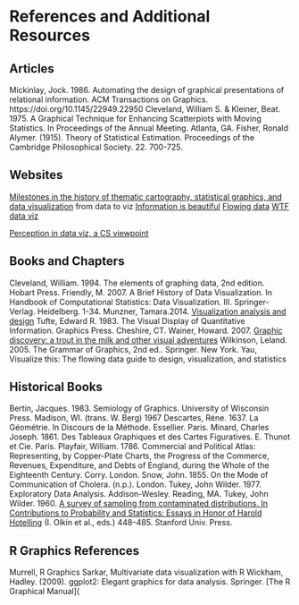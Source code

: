 References and Additional Resources
=============

Articles
-------------------

Mickinlay, Jock. 1986. Automating the design of graphical presentations of relational information. ACM Transactions on Graphics. https://doi.org/10.1145/22949.22950
Cleveland, William S. & Kleiner, Beat. 1975. A Graphical Technique for Enhancing Scatterpiots with Moving Statistics. In Proceedings of the Annual Meeting. Atlanta, GA. 
Fisher, Ronald Alymer. (1915). Theory of Statistical Estimation. Proceedings of the Cambridge Philosophical Society. 22. 700-725.


Websites
-------------------

[Milestones in the history of thematic cartography, statistical graphics, and data visualization](https://www.datavis.ca/milestones/)
from data to viz
[Information is beautiful](https://informationisbeautiful.net/)
[Flowing data](https://flowingdata.com/)
[WTF data viz](https://viz.wtf/)

[Perception in data viz, a CS viewpoint](https://www.csc2.ncsu.edu/faculty/healey/PP/)

Books and Chapters
-------------------

Cleveland, William. 1994. The elements of graphing data, 2nd edition. Hobart Press.
Friendly, M. 2007. A Brief History of Data Visualization. In Handbook of Computational Statistics: Data Visualization. III. Springer-Verlag. Heidelberg. 1-34. Munzner, Tamara.2014. [Visualization analysis and design](https://www.oreilly.com/library/view/visualization-analysis-and/9781466508910/)
Tufte, Edward R. 1983. The Visual Display of Quantitative Information. Graphics Press. Cheshire, CT.
Wainer, Howard. 2007. [Graphic discovery: a trout in the milk and other visual adventures](https://press.princeton.edu/books/paperback/9780691134055/graphic-discovery)
Wilkinson, Leland. 2005. The Grammar of Graphics, 2nd ed.. Springer. New York.
Yau, Visualize this: The flowing data guide to design, visualization, and statistics


Historical Books
-----------------
Bertin, Jacques. 1983. Semiology of Graphics. University of Wisconsin Press. Madison, WI. (trans. W. Berg) 1967
Descartes, Réne. 1637. La Géométrie. In Discours de la Méthode. Essellier. Paris. 
Minard, Charles Joseph. 1861. Des Tableaux Graphiques et des Cartes Figuratives. E. Thunot et Cie. Paris.
Playfair, William. 1786. Commercial and Political Atlas: Representing, by Copper-Plate Charts, the Progress of the Commerce, Revenues, Expenditure, and Debts of England, during the Whole of the Eighteenth Century. Corry. London.
Snow, John. 1855. On the Mode of Communication of Cholera. (n.p.). London. 
Tukey, John Wilder. 1977. Exploratory Data Analysis. Addison-Wesley. Reading, MA.
Tukey, John Wilder. 1960. [A survey of sampling from contaminated distributions. In Contributions to Probability and Statistics: Essays in Honor of Harold Hotelling](https://www.jstor.org/stable/1558734?seq=1) (I. Olkin et al., eds.) 448–485. Stanford Univ. Press.

R Graphics References
----------------------------
Murrell, R Graphics
Sarkar, Multivariate data visualization with R
Wickham, Hadley. (2009). ggplot2: Elegant graphics for data analysis. Springer. 
[The R Graphical Manual](

